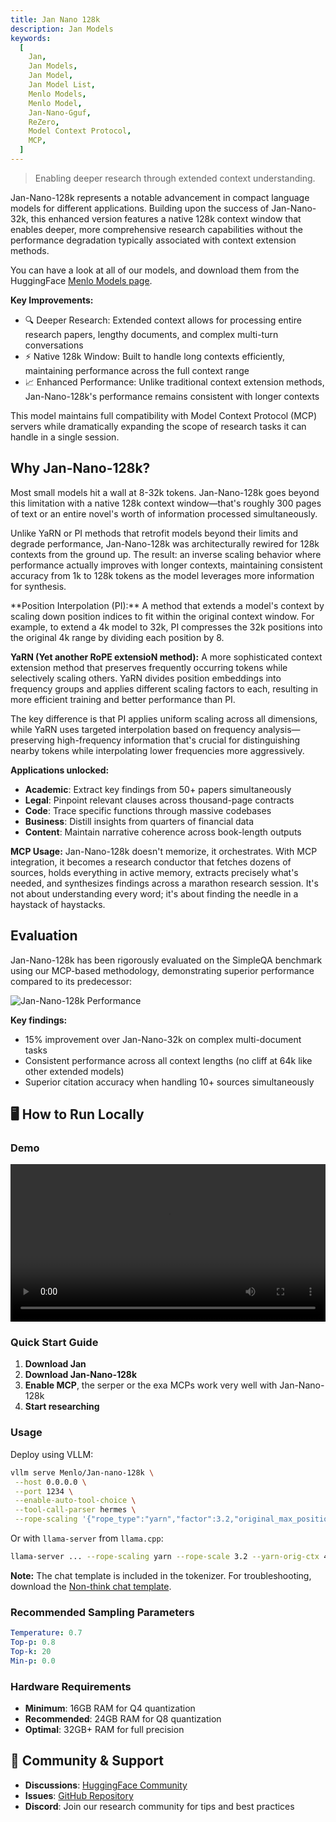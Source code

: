 ```yaml
---
title: Jan Nano 128k
description: Jan Models
keywords:
  [
    Jan,
    Jan Models,
    Jan Model,
    Jan Model List,
    Menlo Models,
    Menlo Model,
    Jan-Nano-Gguf,
    ReZero,
    Model Context Protocol,
    MCP,
  ]
---
```



> Enabling deeper research through extended context understanding.

Jan-Nano-128k represents a notable advancement in compact language models for different applications. Building upon the
success of Jan-Nano-32k, this enhanced version features a native 128k context window that enables deeper, more comprehensive
research capabilities without the performance degradation typically associated with context extension methods.

You can have a look at all of our models, and download them from the HuggingFace [Menlo Models page](https://huggingface.co/Menlo).

**Key Improvements:**

- 🔍 Deeper Research: Extended context allows for processing entire research papers, lengthy documents, and complex multi-turn conversations
- ⚡ Native 128k Window: Built to handle long contexts efficiently, maintaining performance across the full context range
- 📈 Enhanced Performance: Unlike traditional context extension methods, Jan-Nano-128k's performance remains consistent with longer contexts

This model maintains full compatibility with Model Context Protocol (MCP) servers while dramatically expanding the scope of research
tasks it can handle in a single session.


## Why Jan-Nano-128k?

Most small models hit a wall at 8-32k tokens. Jan-Nano-128k goes beyond this limitation with a native 128k context window—that's roughly
300 pages of text or an entire novel's worth of information processed simultaneously.

Unlike YaRN or PI methods that retrofit models beyond their limits and degrade performance, Jan-Nano-128k was architecturally rewired for
128k contexts from the ground up. The result: an inverse scaling behavior where performance actually improves with longer contexts,
maintaining consistent accuracy from 1k to 128k tokens as the model leverages more information for synthesis.


<Aside type="note">
**Position Interpolation (PI):** A method that extends a model's context by scaling down position indices to fit within the original context
window. For example, to extend a 4k model to 32k, PI compresses the 32k positions into the original 4k range by dividing each position by 8.

**YaRN (Yet another RoPE extensioN method):** A more sophisticated context extension method that preserves frequently occurring tokens while
selectively scaling others. YaRN divides position embeddings into frequency groups and applies different scaling factors to each, resulting
in more efficient training and better performance than PI.

The key difference is that PI applies uniform scaling across all dimensions, while YaRN uses targeted interpolation based on frequency analysis—preserving
high-frequency information that's crucial for distinguishing nearby tokens while interpolating lower frequencies more aggressively.
</Aside>

**Applications unlocked:**
- **Academic**: Extract key findings from 50+ papers simultaneously
- **Legal**: Pinpoint relevant clauses across thousand-page contracts
- **Code**: Trace specific functions through massive codebases
- **Business**: Distill insights from quarters of financial data
- **Content**: Maintain narrative coherence across book-length outputs

**MCP Usage:** Jan-Nano-128k doesn't memorize, it orchestrates. With MCP integration, it becomes a research conductor that fetches dozens
of sources, holds everything in active memory, extracts precisely what's needed, and synthesizes findings across a marathon research session. It's
not about understanding every word; it's about finding the needle in a haystack of haystacks.

## Evaluation

Jan-Nano-128k has been rigorously evaluated on the SimpleQA benchmark using our MCP-based methodology, demonstrating superior performance compared to its predecessor:

![Jan-Nano-128k Performance](../../../../assets/jan-nano-bench.png)

**Key findings:**
- 15% improvement over Jan-Nano-32k on complex multi-document tasks
- Consistent performance across all context lengths (no cliff at 64k like other extended models)
- Superior citation accuracy when handling 10+ sources simultaneously

## 🖥️ How to Run Locally

### Demo

<video width="100%" controls>
  <source src="/videos/jan-nano-demo.mp4" type="video/mp4" />
  Your browser does not support the video tag.
</video>

### Quick Start Guide

1. **Download Jan**
2. **Download Jan-Nano-128k**
3. **Enable MCP**, the serper or the exa MCPs work very well with Jan-Nano-128k
4. **Start researching**

### Usage

Deploy using VLLM:

```bash
vllm serve Menlo/Jan-nano-128k \
 --host 0.0.0.0 \
 --port 1234 \
 --enable-auto-tool-choice \
 --tool-call-parser hermes \
 --rope-scaling '{"rope_type":"yarn","factor":3.2,"original_max_position_embeddings":40960}' --max-model-len 131072
```

Or with `llama-server` from `llama.cpp`:

```bash
llama-server ... --rope-scaling yarn --rope-scale 3.2 --yarn-orig-ctx 40960
```

**Note:** The chat template is included in the tokenizer. For troubleshooting, download the [Non-think chat template](https://qwen.readthedocs.io/en/latest/_downloads/c101120b5bebcc2f12ec504fc93a965e/qwen3_nonthinking.jinja).

### Recommended Sampling Parameters

```yaml
Temperature: 0.7
Top-p: 0.8
Top-k: 20
Min-p: 0.0
```

### Hardware Requirements
- **Minimum**: 16GB RAM for Q4 quantization
- **Recommended**: 24GB RAM for Q8 quantization
- **Optimal**: 32GB+ RAM for full precision

## 🤝 Community & Support
- **Discussions**: [HuggingFace Community](https://huggingface.co/Menlo/Jan-nano-128k/discussions)
- **Issues**: [GitHub Repository](https://github.com/menloresearch/deep-research/issues)
- **Discord**: Join our research community for tips and best practices
